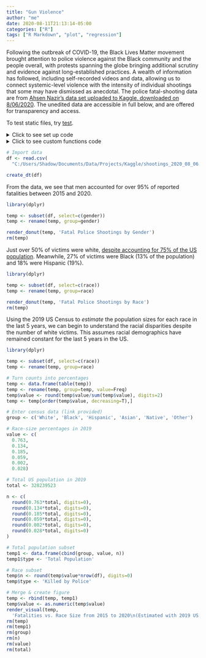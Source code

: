 ```yaml
---
title: "Gun Violence"
author: "me"
date: 2020-08-11T21:13:14-05:00
categories: ["R"]
tags: ["R Markdown", "plot", "regression"]
---
```


Following the outbreak of COVID-19, the Black Lives Matter movement brought attention to police violence against the Black community and the people overall, with protests spanning the globe bringing additional scrutiny and evidence against long-established practices. A wealth of information has followed, including self-recorded videos and data, allowing us to connect systemic-level violence with the intensity of individual shootings that some may have dismissed as anecdotal. The police fatal-shooting data are from [Ahsen Nazir's data set uploaded to Kaggle, downloaded on 8/06/2020](https://www.kaggle.com/ahsen1330/us-police-shootings). The unedited data are accessible in full below, and are offered for transparency and access.

To test static files, try [test](/html/state_reporting.html).


<details><summary>Click to see set up code</summary>
<p>
```r
knitr::opts_chunk$set(collapse = TRUE)
knitr::opts_chunk$set(echo=TRUE, message=FALSE, warning=FALSE)
```

```r
# Check and install required libraries.
list.of.packages <- c(
    "dplyr", "ggplot2", "tidyverse", "ggpubr","plotly", "DT")
new.packages <- list.of.packages[!(list.of.packages %in%
    installed.packages()[,"Package"])]

# Remove checked vectors from memory.
if(length(new.packages)) install.packages(new.packages)
rm(list.of.packages, new.packages)
```
</p>
</details>

<details><summary>Click to see custom functions code</summary>
<p>
```r
# Functions for Visualizations

# Paste percent symbol
label_percent <- function(x){
  x <- as.character(x)
  for(i in 1:length(x)){
    if(i==1){
      x[i] <- paste(as.numeric(x[i])*100, "%", sep="")
    } else{ 
      x[i] <- paste(as.numeric(x[i])*100, "%", sep="")
    }
  }
  return(x)
}

label_bold <- function(x){
  x <- as.character(x)
  for(i in 1:length(x)){
    if(i==1){
      x[i] <- paste("<b>", x[i], "</b>", sep="")
    } else{ 
      x[i] <- paste("<b>", x[i], "</b>", sep="")
    }
  }
  return(x)
}

# Tables
create_dt <- function(x){
  require(DT)
  DT::datatable(x,
    extensions = 'Buttons',
    options = list(dom = 'Bfrtip',
      buttons = c('copy', 'csv', 'excel'),
      pageLength=10,
      scrollX=TRUE,
      lengthMenu = list(c(10,25,50,-1),
        c(10,25,50,"All"))),
    rownames = FALSE)
}

# Donut charts
render_donut <- function(df, title_, pct=FALSE){
  require(dplyr)
  require(ggplot2)
  require(plotly)
  require(scales)
  library(stats)

  df <- data.frame(table(df$group))
  df <- df[order(df$Freq, decreasing=T),]
  df <- rename(df, group=Var1, value=Freq)
  row.names(df) <- NULL
    
  
  # Data expect 'group' and 'value' columns...
  
  # tooltip_text <- paste0(
  #   "<b>", df$group, ": </b>", df$value)
  #   if(pct){
  #     tooltip_text <- paste0(
  #       "<b>", df$group, ": </b>", label_percent(df$value))
  #   }
  
  # Define plotly object
 # df <- df %>% group_by(group)
 # df <- df %>% summarize(count = n())
  fig <- df %>% plot_ly(labels = ~group, values = ~value, textinfo= ~value)
  fig <- fig %>% add_pie(hole = 0.6)
  fig <- fig %>% layout(title = paste("<b>", title_, "</b>", sep=""),  showlegend = T,
  xaxis = list(showgrid = FALSE, zeroline = FALSE, showticklabels = FALSE),
  yaxis = list(showgrid = FALSE, zeroline = FALSE, showticklabels = FALSE))%>%
  config(displaylogo = FALSE)%>%
  config(modeBarButtonsToRemove = c(
  "zoomIn2d", "zoomOut2d", "sendDataToCloud", "editInChartStudio", "zoom2d", 
  "pan2d", "select2d", "lasso2d", "drawclosedpath", "drawopenpath", "drawline", 
  "drawrect", "drawcircle", "eraseshape", "autoScale2d", "resetScale2d", 
  "hoverCloestCartesian", "hoverCompareCartesian", "handleCartesian", 
  "toggleSpikelines"))%>%
  layout(autosize=F, margin=list(t=75, pad=0), #width=400, height=400,
    legend=list(orientation='v', x=1.2, y=0.5, face='bold', font=list(size=15)))

    return(fig)
}

# Create visuals
render_visual <- function(df, title_, pct=FALSE){
  require(dplyr)
  require(ggplot2)
  require(plotly)
  require(scales)
  require(stats)
  
  # # Global constants
  #   #fig_width <- as.numeric(825)
  # #  fig_height <- as.numeric(525)
  #   
  #   # Fix dataframe (top 8)
  #   df <- rename(df, group=response)
  #   
  #   if(nrow(df)>8){
  #       temp <- df[1:8,]
  #       
  #       if(df$value[8]==df$value[9] & df$value[8]!=1){
  #             boundary <- df$value[8] + 1
  #             temp <- df[df$value > boundary,]
  #       }
  #       df <- temp
  #   }
  
  # Define ggplot object
  tooltip_text <- paste0(
    "<b>", df$group, ": </b>", label_percent(df$value), "</br></br><b>Total: </b>", df$n)
    
 
  visual <- df %>% 
    dplyr::mutate(group=factor(label_bold(as.character(group)),
      levels=unique(label_bold(group))))%>%
    ggplot(aes(x=factor(group, levels=rev(levels(group))), y=value, text=tooltip_text))+
      geom_col(position="dodge", color="black", aes(fill=type), alpha=1)+
      coord_flip()+
      labs(title=title_, 
        subtitle = "", 
          x="", y="", fill="")+
      #scale_y_continuous(expand=c(0,0), limits = (0, 100), labels = scales::percent(x=value))+
    scale_y_continuous(expand=c(0,0), labels = percent, limits=c(0,1))+
 #   limits=c(0, 100)+
          #                  
          #                  number_format(accuracy = 1),
          #  # breaks = function(x) unique(floor(pretty(seq(0, (max(x) + 1) * 1.1)))))+
          # limits = c(0, (df$value%>%
          # sort(., decreasing = TRUE)%>%
          #   100))) +
          scale_fill_brewer(direction = -1)+
          theme_bw()+
          theme(legend.position = "bottom",
            legend.box="horizontal",
            axis.text.x = element_text(color="black", size = 11),
            axis.text.y = element_text(color="black", size = 11))
                
    visual <- ggplotly(visual, tooltip="text")%>% 
      layout(xaxis=list(fixedrange=TRUE))%>%
      layout(yaxis=list(fixedrange=TRUE))%>%
      layout(title=list(text=paste0(
        '<b>', title_,'</b>')))%>%
        layout(annotations=list(x = 1, y = -0.1, text = "", 
        showarrow = FALSE, xref='paper', yref='paper', 
        xanchor='right', yanchor='auto', xshift=0, yshift=-10,
        font=list(size=12, color="black")))%>%
      layout(legend=list(orientation="h", x=0.25, y=-0.2))%>%
      config(displaylogo = FALSE)%>%
      config(modeBarButtonsToRemove = c(
        "zoomIn2d", "zoomOut2d", "sendDataToCloud", "editInChartStudio", "zoom2d", 
        "pan2d", "select2d", "lasso2d", "drawclosedpath", "drawopenpath", "drawline", 
        "drawrect", "drawcircle", "eraseshape", "autoScale2d", "resetScale2d", 
        "hoverCloestCartesian", "hoverCompareCartesian", "handleCartesian", 
        "toggleSpikelines"))%>%
      layout(margin=0,0,0,0)%>%
      style(textposition="right")
      
  return(visual)}
```

</p>
</details>
```r
# Import data
df <- read.csv(
  "C:/Users/Shadow/Documents/Data/Projects/Kaggle/shootings_2020_08_06.csv")

create_dt(df)
```

From the data, we see that men accounted for over 95% of reported fatalities between 2015 and 2020.

```r
library(dplyr)

temp <- subset(df, select=c(gender))
temp <- rename(temp, group=gender)

render_donut(temp, 'Fatal Police Shootings by Gender')
rm(temp)
```


Just over 50% of victims were white, [despite accounting for 75% of the US population](https://www.census.gov/quickfacts/fact/table/US/PST045219). Meanwhile, 27% of victims were Black (13% of the population) and 18% were Hispanic (19%).

```r
library(dplyr)

temp <- subset(df, select=c(race))
temp <- rename(temp, group=race)

render_donut(temp, 'Fatal Police Shootings by Race')
rm(temp)
```

Using the 2019 US Census to *estimate* the population sizes for each race in the last 5 years, we can begin to understand the racial disparities despite the number of white victims. This assumes racial demographics have remained constant for the last 5 years in the US.

```r
library(dplyr)

temp <- subset(df, select=c(race))
temp <- rename(temp, group=race)

# Turn counts into percentages 
temp <- data.frame(table(temp))
temp <- rename(temp, group=temp, value=Freq)
temp$value <- round(temp$value/sum(temp$value), digits=2)
temp <- temp[order(temp$value, decreasing=T),]

# Enter census data (link provided)
group <- c('White', 'Black', 'Hispanic', 'Asian', 'Native', 'Other')

# Race-size percentages in 2019
value <- c(
  0.763,
  0.134,
  0.185,
  0.059,
  0.002,
  0.028)

# Total US population in 2019
total <- 328239523

n <- c(
  round(0.763*total, digits=0),
  round(0.134*total, digits=0),
  round(0.185*total, digits=0),
  round(0.059*total, digits=0),
  round(0.002*total, digits=0),
  round(0.028*total, digits=0)
)

# Total population subset
temp1 <- data.frame(cbind(group, value, n))
temp1$type <- 'Total Population'

# Race subset
temp$n <- round(temp$value*nrow(df), digits=0)
temp$type <- 'Killed by Police'

# Merge & create figure
temp <- rbind(temp, temp1)
temp$value <- as.numeric(temp$value)
render_visual(temp, 
  'Fatalities vs. Race Size from 2015 to 2020\n(Estimated with 2019 US Census)')
rm(temp)
rm(temp1)
rm(group)
rm(n)
rm(value)
rm(total)
```


